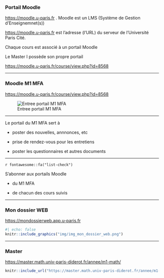
### Portail Moodle 

[https://moodle.u-paris.fr](https://moodle.u-paris.fr)
.
Moodle est un LMS (Système de Gestion d'Enseignemnet(s))

[https://moodle.u-paris.fr](https://moodle.u-paris.fr) est l'adresse (l'URL) du serveur de l'Université Paris Cité. 

Chaque cours est associé à un portail Moodle

Le Master I possède son propre portail

[https://moodle.u-paris.fr/course/view.php?id=8568](https://moodle.u-paris.fr/course/view.php?id=8568)

---

### Moodle M1 MFA 

[https://moodle.u-paris.fr/course/view.php?id=8568](https://moodle.u-paris.fr/course/view.php?id=8568)


![Entree portail M1 MFA](img/img_moodle_m1_mfa_1.png)





---

Le portail du M1 MFA sert à 

- poster des nouvelles, annnonces, etc

- prise de rendez-vous pour les entretiens 

- poster les questionnaires et autres documents 

---

`r fontawesome::fa("list-check")`

S'abonner aux portails Moodle 

- du M1 MFA 

- de chacun des cours suivis 
 
 
---

### Mon dossier WEB 

[https://mondossierweb.app.u-paris.fr](https://moodle.u-paris.fr/course/view.php?id=8568)

```r
#| echo: false
knitr::include_graphics("img/img_mon_dossier_web.png")
```


---

### Master 

[https://master.math.univ-paris-diderot.fr/annee/m1-math/](https://master.math.univ-paris-diderot.fr/annee/m1-math/)


```r
knitr::include_url("https://master.math.univ-paris-diderot.fr/annee/m1-math")
```


